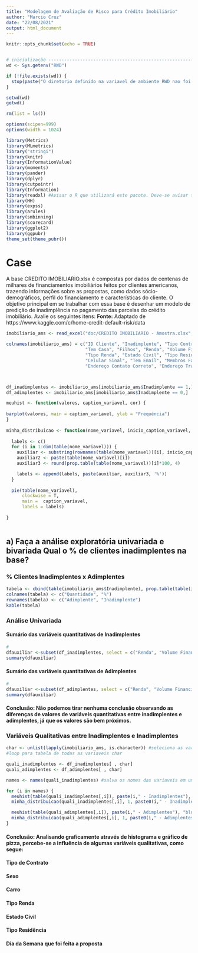 ```yaml
---
title: "Modelagem de Avaliação de Risco para Crédito Imobiliário"
author: "Marcio Cruz"
date: "22/08/2021"
output: html_document
---
```


<style type="text/css">
.main-container {
  max-width: 1800px;
  margin-left: auto;
  margin-right: auto;
}
</style>

```r
knitr::opts_chunk$set(echo = TRUE)


# inicialização -----------------------------------------------------------
wd <- Sys.getenv("RWD")

if (!file.exists(wd)) {
  stop(paste("O diretorio definido na variavel de ambiente RWD nao foi encontrado",wd, sep="="))
} 

setwd(wd)
getwd()

rm(list = ls())

options(scipen=999)
options(width = 1024)

library(Metrics)
library(MLmetrics)
library("stringi")
library(knitr)
library(InformationValue)
library(moments)
library(pander)
library(dplyr)
library(cutpointr)
library(Information)
library(readxl) #Avisar o R que utilizará este pacote. Deve-se avisar toda vez que abrir o R
library(HH)
library(expss)
library(arules)
library(smbinning)
library(scorecard)
library(ggplot2)
library(ggpubr)
theme_set(theme_pubr())

```

# Case
A base CREDITO IMOBILIARIO.xlsx é compostas por dados de centenas de milhares de financiamentos imobiliários feitos por clientes americanos, trazendo informações sobre as propostas, como dados sócio-demográficos, perfil do financiamento e características do cliente. O objetivo principal em se trabalhar com essa base é desenhar um modelo de predição de inadimplência no pagamento das parcelas do crédito imobiliário. Avalie os seguintes itens:
**Fonte:** Adaptado de https://www.kaggle.com/c/home-credit-default-risk/data

```r
imobiliario_ams <- read_excel("doc/CREDITO IMOBILIARIO - Amostra.xlsx", sheet="Amostra")

colnames(imobiliario_ams) = c("ID Cliente", "Inadimplente", "Tipo Contrato", "Sexo", "Tem Carro",
                              "Tem Casa", "Filhos", "Renda", "Volume Financiamento", "Valor Anual Parcelas", "Acompanhante Cliente",
                              "Tipo Renda", "Estado Civil", "Tipo Residência",  "População Região", "Tem Celular", "Tem Tel Comercial",
                              "Celular Sinal", "Tem Email", "Membros Familia", "Rating Região Moradia", "Dia Semana Proposta", "Hora Proposta", 
                              "Endereço Contato Correto", "Endereço Trabalho Correto")



df_inadimplentes <- imobiliario_ams[imobiliario_ams$Inadimplente == 1,]
df_adimplentes <- imobiliario_ams[imobiliario_ams$Inadimplente == 0,]

```

```r

meuhist <- function(valores, caption_variavel, cor) {
  
barplot(valores, main = caption_variavel, ylab = "Frequência")
}
  
minha_distribuicao <- function(nome_variavel, inicio_caption_variavel, caption_variavel, cor) {
  
  labels <- c()
  for (i in 1:dim(table(nome_variavel))) {
    auxiliar <- substring(rownames(table(nome_variavel))[i], inicio_caption_variavel, stri_length(rownames(table(nome_variavel))[i]))
    auxiliar2 <- paste(table(nome_variavel)[i])
    auxiliar3 <- round(prop.table(table(nome_variavel))[i]*100, 4)

    labels <- append(labels, paste(auxiliar, auxiliar3, '%'))
  }
  
  pie(table(nome_variavel),
      clockwise = T,
      main =  caption_variavel,
      labels = labels)
  
}
  
```


## a) Faça a análise exploratória univariada e bivariada Qual o % de clientes inadimplentes na base?

### % Clientes Inadimplentes x Adimplentes
```r
tabela <- cbind(table(imobiliario_ams$Inadimplente), prop.table(table(imobiliario_ams$Inadimplente)))
colnames(tabela) <- c("Quantidade", "%") 
rownames(tabela) <- c("Adimplente", "Inadimplente")
kable(tabela)
```

### Análise Univariada
#### Sumário das variáveis quantitativas de Inadimplentes
```r
# 
dfauxiliar <-subset(df_inadimplentes, select = c("Renda", "Volume Financiamento", "Valor Anual Parcelas", "População Região", "Membros Familia", "Filhos"))
summary(dfauxiliar)
```

#### Sumário das variáveis quantitativas de Adimplentes
```r
# 
dfauxiliar <-subset(df_adimplentes, select = c("Renda", "Volume Financiamento", "Valor Anual Parcelas", "População Região", "Membros Familia", "Filhos"))
summary(dfauxiliar)
```

#### Conclusão: Não podemos tirar nenhuma conclusão observando as diferenças de valores de variáveis quantitativas entre inadimplentes e adimplentes, já que os valores são bem próximos.


### Variáveis Qualitativas entre Inadimplentes e Inadimplentes
```r
char <- unlist(lapply(imobiliario_ams, is.character)) #seleciona as variaveis char
#loop para tabela de todas as variaveis char

quali_inadimplentes <- df_inadimplentes[ , char]
quali_adimplentes <- df_adimplentes[ , char]

names <- names(quali_inadimplentes) #salva os nomes das variaveis em um vetor

for (i in names) {
  meuhist(table(quali_inadimplentes[,i]), paste(i," - Inadimplentes"), "red")
  minha_distribuicao(quali_inadimplentes[,i], 1, paste0(i," - Inadimplentes"), "red")

  meuhist(table(quali_adimplentes[,i]), paste(i," - Adimplentes"), "blue")
  minha_distribuicao(quali_adimplentes[,i], 1, paste0(i," - Adimplentes"), "blue")
}

```


#### Conclusão: Analisando graficamente através de histograma e gráfico de pizza, percebe-se a influência de algumas variáveis qualitativas, como segue:
#### Tipo de Contrato
#### Sexo
#### Carro
#### Tipo Renda
#### Estado Civil
#### Tipo Residência
#### Dia da Semana que foi feita a proposta




